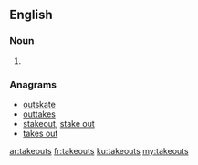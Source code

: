 ==English==

===Noun===
{{head|en|plural}}

# {{plural of|takeout|lang=en|nocat=1}}

===Anagrams===
* [[outskate#English|outskate]]
* [[outtakes#English|outtakes]]
* [[stakeout#English|stakeout]], [[stake out#English|stake out]]
* [[takes out#English|takes out]]

[[ar:takeouts]]
[[fr:takeouts]]
[[ku:takeouts]]
[[my:takeouts]]